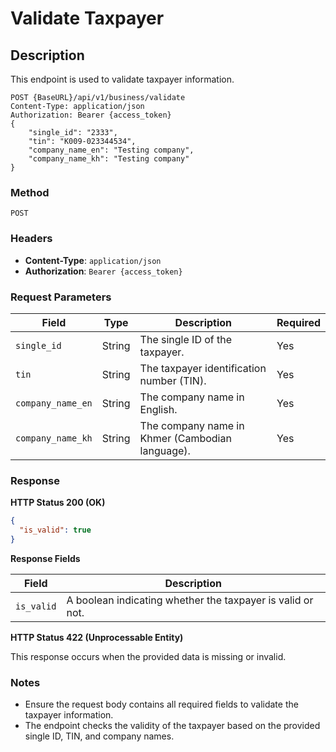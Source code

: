 # Validate Taxpayer

## Description
This endpoint is used to validate taxpayer information.

```http
POST {BaseURL}/api/v1/business/validate
Content-Type: application/json
Authorization: Bearer {access_token}
{
    "single_id": "2333",
    "tin": "K009-023344534",
    "company_name_en": "Testing company",
    "company_name_kh": "Testing company"
}
```

### Method 
`POST`

### Headers
- **Content-Type**: `application/json`
- **Authorization**: `Bearer {access_token}`


### Request Parameters

| Field              | Type   | Description                                     | Required |
|--------------------|--------|-------------------------------------------------|----------|
| `single_id`        | String | The single ID of the taxpayer.                  | Yes      |
| `tin`              | String | The taxpayer identification number (TIN).       | Yes      |
| `company_name_en`  | String | The company name in English.                    | Yes      |
| `company_name_kh`  | String | The company name in Khmer (Cambodian language). | Yes      |

### Response

**HTTP Status 200 (OK)**

```json
{
  "is_valid": true
}
```

**Response Fields**

| Field     | Description                                             |
|-----------|---------------------------------------------------------|
| `is_valid`| A boolean indicating whether the taxpayer is valid or not. |

**HTTP Status 422 (Unprocessable Entity)**

This response occurs when the provided data is missing or invalid.

### Notes
- Ensure the request body contains all required fields to validate the taxpayer information.
- The endpoint checks the validity of the taxpayer based on the provided single ID, TIN, and company names.

